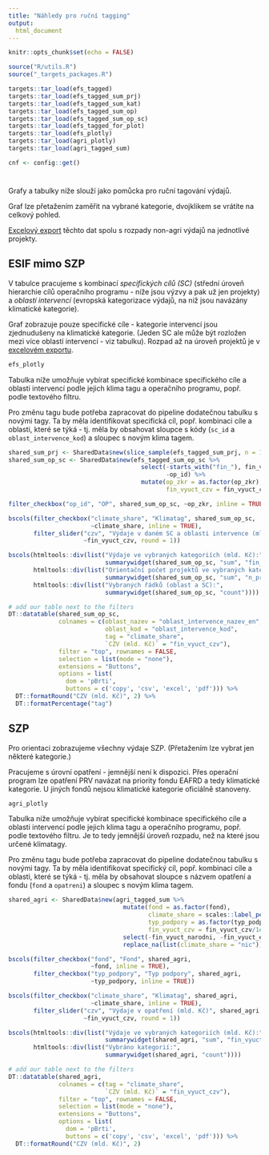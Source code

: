 ```yaml
---
title: "Náhledy pro ruční tagging"
output: 
  html_document
---
```


```r
knitr::opts_chunk$set(echo = FALSE)

source("R/utils.R")
source("_targets_packages.R")

targets::tar_load(efs_tagged)
targets::tar_load(efs_tagged_sum_prj)
targets::tar_load(efs_tagged_sum_kat)
targets::tar_load(efs_tagged_sum_op)
targets::tar_load(efs_tagged_sum_op_sc)
targets::tar_load(efs_tagged_for_plot)
targets::tar_load(efs_plotly)
targets::tar_load(agri_plotly)
targets::tar_load(agri_tagged_sum)

cnf <- config::get()
```

#   {.tabset}

Grafy a tabulky níže slouží jako pomůcka pro ruční tagování výdajů. 

Graf lze přetažením zaměřit na vybrané kategorie, dvojklikem se vrátíte na celkový pohled.

[Excelový export](`r cnf$export_tagging_xlsx`) těchto dat spolu s rozpady non-agri výdajů na jednotlivé projekty.

## ESIF mimo SZP

V tabulce pracujeme s kombinací *specifických cílů (SC)* (střední úroveň hierarchie cílů operačního programu - níže jsou výzvy a pak už jen projekty) a *oblastí intervencí* (evropská kategorizace výdajů, na niž jsou navázány klimatické kategorie).

Graf zobrazuje pouze specifické cíle - kategorie intervencí jsou zjednudušeny na klimatické kategorie. (Jeden SC ale může být rozložen mezi více oblastí intervencí - viz tabulku). Rozpad až na úroveň projektů je v [excelovém exportu](`r cnf$export_tagging_xlsx`).

```r
efs_plotly
```

Tabulka níže umožňuje vybírat specifické kombinace specifického cíle a oblasti intervencí podle jejich klima tagu a operačního programu, popř. podle textového filtru.

Pro změnu tagu bude potřeba zapracovat do pipeline dodatečnou tabulku s novými tagy. Ta by měla identifikovat specifická cíl, popř. kombinaci cíle a oblasti, které se týká - tj. měla by obsahovat sloupce s kódy (`sc_id` a `oblast_intervence_kod`) a sloupec s novým klima tagem.

```r
shared_sum_prj <- SharedData$new(slice_sample(efs_tagged_sum_prj, n = 1000))
shared_sum_op_sc <- SharedData$new(efs_tagged_sum_op_sc %>% 
                                     select(-starts_with("fin_"), fin_vyuct_czv,
                                            -op_id) %>% 
                                     mutate(op_zkr = as.factor(op_zkr),
                                            fin_vyuct_czv = fin_vyuct_czv/1e9))
```

```r
filter_checkbox("op_id", "OP", shared_sum_op_sc, ~op_zkr, inline = TRUE)
```

```r
bscols(filter_checkbox("climate_share", "Klimatag", shared_sum_op_sc,
                       ~climate_share, inline = TRUE), 
       filter_slider("czv", "Výdaje v daném SC a oblasti intervence (mld. Kč)", shared_sum_op_sc, 
                     ~fin_vyuct_czv, round = 1))
```

```r
bscols(htmltools::div(list("Výdaje ve vybraných kategoriích (mld. Kč):",
                           summarywidget(shared_sum_op_sc, "sum", "fin_vyuct_czv"))),
       htmltools::div(list("Orientační počet projektů ve vybraných kategoriích (mld. Kč):",
                           summarywidget(shared_sum_op_sc, "sum", "n_prj"))),
       htmltools::div(list("Vybraných řádků (oblast a SC):",
                           summarywidget(shared_sum_op_sc, "count"))))
```


```r
# add our table next to the filters
DT::datatable(shared_sum_op_sc, 
              colnames = c(oblast_nazev = "oblast_intervence_nazev_en",
                           oblast_kod = "oblast_intervence_kod",
                           tag = "climate_share",
                           `CZV (mld. Kč)` = "fin_vyuct_czv"),
              filter = "top", rownames = FALSE, 
              selection = list(mode = "none"),
              extensions = "Buttons",
              options = list(
                dom = 'pBrti',
                buttons = c('copy', 'csv', 'excel', 'pdf'))) %>% 
  DT::formatRound("CZV (mld. Kč)", 2) %>% 
  DT::formatPercentage("tag")
```

## SZP

Pro orientaci zobrazujeme všechny výdaje SZP. (Přetažením lze vybrat jen některé kategorie.)

Pracujeme s úrovní opatření - jemnější není k dispozici. Přes operační program lze opatření PRV navázat na priority fondu EAFRD a tedy klimatické kategorie. U jiných fondů nejsou klimatické kategorie oficiálně stanoveny.

```r
agri_plotly
```

Tabulka níže umožňuje vybírat specifické kombinace specifického cíle a oblasti intervencí podle jejich klima tagu a operačního programu, popř. podle textového filtru. Je to tedy jemnější úroveň rozpadu, než na které jsou určené klimatagy.

Pro změnu tagu bude potřeba zapracovat do pipeline dodatečnou tabulku s novými tagy. Ta by měla identifikovat specifický cíl, popř. kombinaci cíle a oblasti, které se týká - tj. měla by obsahovat sloupce s názvem opatření a fondu (`fond` a `opatreni`) a sloupec s novým klima tagem.

```r
shared_agri <- SharedData$new(agri_tagged_sum %>% 
                                mutate(fond = as.factor(fond),
                                       climate_share = scales::label_percent(1)(climate_share),
                                       typ_podpory = as.factor(typ_podpory),
                                       fin_vyuct_czv = fin_vyuct_czv/1e9) %>% 
                                select(-fin_vyuct_narodni, -fin_vyuct_eu) %>% 
                                replace_na(list(climate_share = "nic")))
```

```r
bscols(filter_checkbox("fond", "Fond", shared_agri,
                       ~fond, inline = TRUE), 
       filter_checkbox("typ_podpory", "Typ podpory", shared_agri, 
                       ~typ_podpory, inline = TRUE))
```

```r
bscols(filter_checkbox("climate_share", "Klimatag", shared_agri,
                       ~climate_share, inline = TRUE), 
       filter_slider("czv", "Výdaje v opatření (mld. Kč)", shared_agri, 
                     ~fin_vyuct_czv, round = 1))
```

```r
bscols(htmltools::div(list("Výdaje ve vybraných kategoriích (mld. Kč):",
                           summarywidget(shared_agri, "sum", "fin_vyuct_czv"))),
       htmltools::div(list("Vybráno kategorií:",
                           summarywidget(shared_agri, "count"))))
```


```r
# add our table next to the filters
DT::datatable(shared_agri, 
              colnames = c(tag = "climate_share",
                           `CZV (mld. Kč)` = "fin_vyuct_czv"),
              filter = "top", rownames = FALSE, 
              selection = list(mode = "none"),
              extensions = "Buttons",
              options = list(
                dom = 'pBrti',
                buttons = c('copy', 'csv', 'excel', 'pdf'))) %>% 
  DT::formatRound("CZV (mld. Kč)", 2)
```
